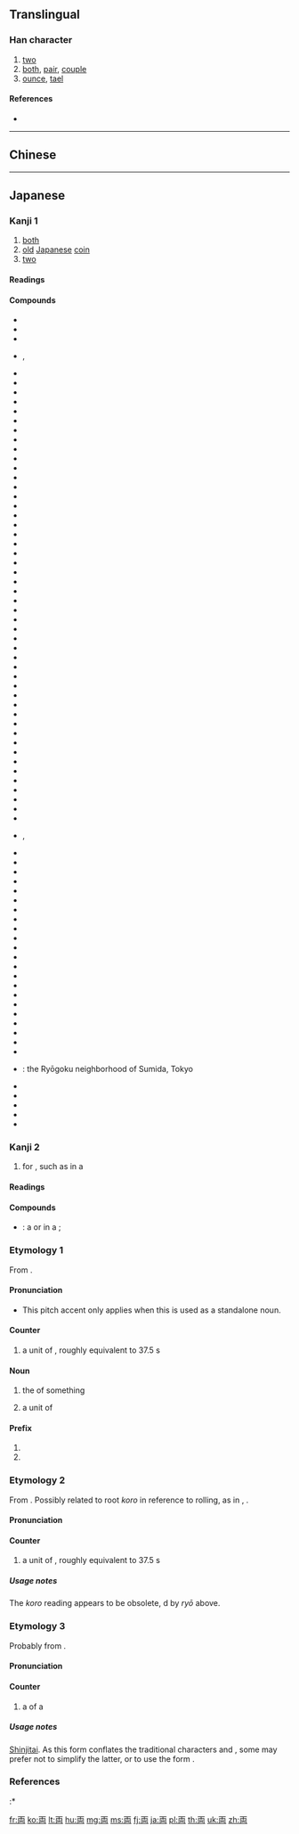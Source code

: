 {{character info/new}}
{{also|兩|两}}
==Translingual==
{{Han simplified forms|兩|両|两}}

===Han character===
{{Han char|rn=1|rad=一|as=05|sn=6|four=1022.7|canj=MUB|ids=⿱一⿻冂山,⿻⿱一山冂}}

# [[two]]
# [[both]], [[pair]], [[couple]]
# [[ounce]], [[tael]]

====References====
* {{Han ref|kx=0078.101|dkj=00046|dj=0157.070|hdz=10019.010|uh=4E21|ud=20001}}

----

==Chinese==
{{zh-see|兩|v}}

----

==Japanese==

===Kanji 1===
{{ja-kanji|grade=3|rs=一05|style=s|kyu=兩}}
# [[both]]
# [[old]] [[Japanese]] [[coin]]
# [[two]]

====Readings====
{{ja-readings
|goon=[[りょう]] (ryō), {{qualifier|historical}} [[りやう]] (ryau)
|kanon=[[りょう]] (ryō), {{qualifier|historical}} [[りやう]] (ryau)
|toon={{non-joyo-reading}} [[りゃん]] (ryan)
|kun={{non-joyo-reading}} [[ころ]] (koro), {{non-joyo-reading}} [[ふた]] (futa)
}}

====Compounds====
{{der-top|Compounds}}
* {{ja-l|一両}}
* {{ja-l|十両}}
* {{ja-l|千両}}
* {{ja-l|両々}}, {{ja-l|両両}}
* {{ja-l|両院}}
* {{ja-l|両家}}
* {{ja-l|両蓋}}
* {{ja-l|両岸}}
* {{ja-l|両眼}}
* {{ja-l|両義}}
* {{ja-l|両脚}}
* {{ja-l|両極}}
* {{ja-l|両軍}}
* {{ja-l|両舷}}
* {{ja-l|両虎}}
* {{ja-l|両口}}
* {{ja-l|両国}}
* {{ja-l|両三}}
* {{ja-l|両氏}}
* {{ja-l|両耳}}
* {{ja-l|両社}}
* {{ja-l|両者}}
* {{ja-l|両手}}
* {{ja-l|両種}}
* {{ja-l|両親}}
* {{ja-l|両人}}
* {{ja-l|両刃}}
* {{ja-l|両性}}
* {{ja-l|両成敗}}
* {{ja-l|両棲}}
* {{ja-l|両生}}
* {{ja-l|両舌}}
* {{ja-l|両前}}
* {{ja-l|両全}}
* {{ja-l|両像}}
* {{ja-l|両側}}
* {{ja-l|両足}}
* {{ja-l|両袖}}
* {{ja-l|両損}}
* {{ja-l|両替}}
* {{ja-l|両端}}
* {{ja-l|両断}}
* {{ja-l|両天秤}}
* {{ja-l|両度}}
* {{ja-l|両党}}
* {{ja-l|両刀}}
* {{ja-l|両頭}}
* {{ja-l|両得}}
* {{ja-l|両凸}}
* {{ja-l|進退両難}}
* {{ja-l|両日}}
* {{ja-l|硬軟両派}}
* {{ja-l|両肌}}, {{ja-l|両膚}}
* {{ja-l|両膝}}
* {{ja-l|両肘}}
* {{ja-l|両部神道}}
* {{ja-l|両分}}
* {{ja-l|両陛下}}
* {{ja-l|両便}}
* {{ja-l|両方}}
* {{ja-l|両名}}
* {{ja-l|両面}}
* {{ja-l|両目}}
* {{ja-l|両雄}}
* {{ja-l|両様}}
* {{ja-l|両洋}}
* {{ja-l|両用}}
* {{ja-l|両翼}}
* {{ja-l|両立}}
* {{ja-l|両輪}}
* {{ja-l|両隣}}
* {{ja-l|両論}}
* {{ja-l|両脇}}
* {{ja-l|両腕}}
* {{ja-l|両方}}
* {{ja-r|両%国|りょう%ごく}}: the Ryōgoku neighborhood of Sumida, Tokyo
* {{l|ja|両開き}}
* {{l|ja|両建て}}
* {{l|ja|両差し}}
* {{l|ja|両思い}}
* {{l|ja|両切り}}
{{der-bottom}}

===Kanji 2===
{{ja-kanji|grade=3|rs=一05|style=s|kyu=輛}}

# {{l|en|counter}} for {{l|en|carriages}}, such as in a {{l|en|train}}

====Readings====
{{ja-readings
|goon={{non-joyo-reading}} [[ろう]] (rō), {{qualifier|historical}} [[らう]] (rau)
|kanon=[[りょう]] (ryō), {{qualifier|historical}} [[りやう]] (ryau)
}}

====Compounds====
{{der-top|Compounds}}
* {{ja-r|車%両|しゃ%りょう}}: a {{l|en|carriage}} or {{l|en|car}} in a {{l|en|train}}; {{l|en|rolling stock}}
{{der-bottom}}

===Etymology 1===
<div style="float:right;">
{{wikipedia|lang=ja|両|両 (as both weight and currency)}}
{{wikipedia|Ryō|Ryō (as a unit of currency)}}
{{wikipedia|Tael|Tael (''ryō'' or ''koro'' as a unit of weight)}}
</div>
{{ja-kanjitab|yomi=o|りょう}}
From {{der|ja|ltc|sort=りょう|兩|tr={{IPAchar|/lɨɐŋ<sup>H</sup>/}}||two, both}}.

====Pronunciation====
{{ja-pron|yomi=goon|りょう|acc=1|acc_ref=DJR}}
* This pitch accent only applies when this is used as a standalone noun.

====Counter====
{{ja-pos|counter|ころ|kyu=兩}}

# a {{l|en|traditional}} unit of {{l|en|weight}}, roughly equivalent to 37.5 {{l|en|gram}}s

====Noun====
{{ja-noun|りょう|kyu=兩|hhira=りやう}}

# the {{l|en|both}} of something
#: {{ja-usex|'''両'''の手で|'''りょう''' の て で|with '''both''' hands}}
# a {{l|en|traditional}} unit of {{l|en|currency}}

====Prefix====
{{ja-pos|prefix|りょう|kyu=兩|hhira=りやう}}

# {{l|en|both}}
# {{l|en|two}}

===Etymology 2===
{{ja-kanjitab|yomi=k|ころ}}
From {{inh|ja|ojp|sort=ころ}}.  Possibly related to root ''koro'' in reference to rolling, as in {{m|ja|転ぶ|tr=korobu||to tumble, to fall; to roll}}, {{m|ja|ころころ|tr=korokoro||rollingly}}.

====Pronunciation====
{{ja-pron|yomi=k|ころ}}

====Counter====
{{ja-pos|counter|ころ|kyu=兩}}

# {{lb|ja|sort=ころ|obsolete}} a {{l|en|traditional}} unit of {{l|en|weight}}, roughly equivalent to 37.5 {{l|en|gram}}s

=====Usage notes=====
The ''koro'' reading appears to be obsolete, {{l|en|supersede}}d by ''ryō'' above.

===Etymology 3===
{{ja-kanjitab|yomi=o|りょう}}
Probably from {{der|ja|ltc|sort=りょう|輛|tr={{IPAchar|/lɨɐŋ<sup>H</sup>/}}?|pos=counter for vehicles}}.

====Pronunciation====
{{ja-pron|yomi=kanon|りょう}}

====Counter====
{{ja-pos|counter|りょう|kyu=輛|hhira=りやう}}

# a {{l|en|car}} of a {{l|en|train}}
#: {{ja-usex|この電%車は六%'''両'''%編%成です。|この でん%しゃ は ろく%'''りょう'''% へん%せい です。|This train consists of six '''cars'''.}}

=====Usage notes=====
[[shinjitai|Shinjitai]]. As this form conflates the traditional characters {{m|ja|兩}} and {{m|ja|輛}}, some may prefer not to simplify the latter, or to use the {{w|extended shinjitai}} form {{m|ja|輌}}.

===References===
<references/>
:* {{R:Kokugo Dai Jiten}}

[[fr:両]]
[[ko:両]]
[[lt:両]]
[[hu:両]]
[[mg:両]]
[[ms:両]]
[[fj:両]]
[[ja:両]]
[[pl:両]]
[[th:両]]
[[uk:両]]
[[zh:両]]